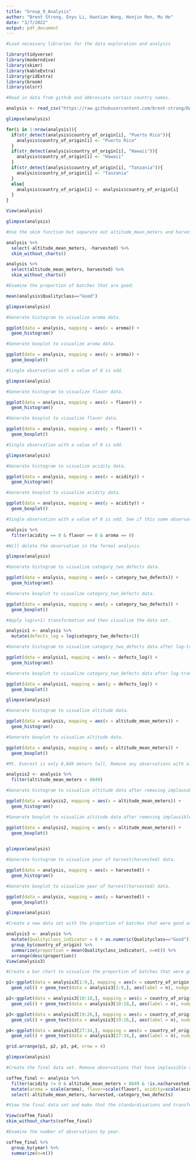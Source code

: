 ```yaml
---
title: "Group_9_Analysis"
author: "Brent Strong, Enyu Li, Haotian Wang, Honjin Ren, Mu He"
date: "3/7/2022"
output: pdf_document
---
```


```r

#Load necessary libraries for the data exploration and analysis

library(tidyverse)
library(moderndive)
library(skimr)
library(kableExtra)
library(gridExtra)
library(broom)
library(olsrr)
```

```r

#Read in data from github and abbreviate certain country names.

analysis <- read_csv("https://raw.githubusercontent.com/brent-strong/DAS2022-Group-09/main/dataset9.csv")

glimpse(analysis)

for(i in 1:nrow(analysis)){
  if(str_detect(analysis$country_of_origin[i], "Puerto Rico")){
    analysis$country_of_origin[i] <- "Puerto Rico"
  }
  if(str_detect(analysis$country_of_origin[i], "Hawaii")){
    analysis$country_of_origin[i] <- "Hawaii"
  }
  if(str_detect(analysis$country_of_origin[i], "Tanzania")){
    analysis$country_of_origin[i] <- "Tanzania"
  }
  else{
    analysis$country_of_origin[i] <- analysis$country_of_origin[i]
  }
}

View(analysis)

```

```r

glimpse(analysis)

#Use the skim function but separate out altitude_mean_meters and harvested in order to make the tables easier to read.

analysis %>%
  select(-altitude_mean_meters, -harvested) %>%
  skim_without_charts()

analysis %>%
  select(altitude_mean_meters, harvested) %>%
  skim_without_charts()

#Examine the proportion of batches that are good:

mean(analysis$Qualityclass=="Good")
```

```r

glimpse(analysis)

#Generate histogram to visualize aroma data.

ggplot(data = analysis, mapping = aes(x = aroma)) +
  geom_histogram()

#Generate boxplot to visualize aroma data.

ggplot(data = analysis, mapping = aes(y = aroma)) +
  geom_boxplot()

#Single observation with a value of 0 is odd. 

```

```r

glimpse(analysis)

#Generate histogram to visualize flavor data.

ggplot(data = analysis, mapping = aes(x = flavor)) +
  geom_histogram()

#Generate boxplot to visualize flavor data.

ggplot(data = analysis, mapping = aes(y = flavor)) +
  geom_boxplot()

#Single observation with a value of 0 is odd. 

```

```r

glimpse(analysis)

#Generate histogram to visualize acidity data.

ggplot(data = analysis, mapping = aes(x = acidity)) +
  geom_histogram()

#Generate boxplot to visualize acidity data.

ggplot(data = analysis, mapping = aes(y = acidity)) +
  geom_boxplot()

#Single observation with a value of 0 is odd. See if this same observation has a value of 0 for flavor and aroma as well. 

analysis %>% 
  filter(acidity == 0 & flavor == 0 & aroma == 0)

#Will delete the observation in the formal analysis. 

```

```r

glimpse(analysis)

#Generate histogram to visualize category_two_defects data.

ggplot(data = analysis, mapping = aes(x = category_two_defects)) +
  geom_histogram()

#Generate boxplot to visualize category_two_defects data.

ggplot(data = analysis, mapping = aes(y = category_two_defects)) +
  geom_boxplot()

#Apply log(x+1) transformation and then visualize the data set.

analysis1 <- analysis %>%
  mutate(defects_log = log(category_two_defects+1))

#Generate histogram to visualize category_two_defects data after log-transformation.

ggplot(data = analysis1, mapping = aes(x = defects_log)) +
  geom_histogram()

#Generate boxplot to visualize category_two_defects data after log-transformation.

ggplot(data = analysis1, mapping = aes(y = defects_log)) +
  geom_boxplot()

```

```r

glimpse(analysis)

#Generate histogram to visualize altitude data.

ggplot(data = analysis, mapping = aes(x = altitude_mean_meters)) +
  geom_histogram()

#Generate boxplot to visualize altitude data.

ggplot(data = analysis, mapping = aes(y = altitude_mean_meters)) +
  geom_boxplot()

#Mt. Everest is only 8,849 meters tall. Remove any observations with altitudes higher than that.

analysis2 <- analysis %>%
  filter(altitude_mean_meters < 8849)

#Generate histogram to visualize altitude data after removing implausuble observations.

ggplot(data = analysis2, mapping = aes(x = altitude_mean_meters)) +
  geom_histogram()

#Generate boxplot to visualize altitude data after removing implausible observations.

ggplot(data = analysis2, mapping = aes(y = altitude_mean_meters)) +
  geom_boxplot()
  
```

```r

glimpse(analysis)

#Generate histogram to visualize year of harvest(harvested) data.

ggplot(data = analysis, mapping = aes(x = harvested)) +
  geom_histogram()

#Generate boxplot to visualize year of harvest(harvested) data.

ggplot(data = analysis, mapping = aes(y = harvested)) +
  geom_boxplot()

```

```r

glimpse(analysis)

#Create a new data set with the proportion of batches that were good and the number of observations.  

analysis3 <- analysis %>%
  mutate(Qualityclass_indicator = 0 + as.numeric(Qualityclass=="Good")) %>%
  group_by(country_of_origin) %>%
  summarize(proportion = mean(Qualityclass_indicator), n=n()) %>%
  arrange(desc(proportion))
View(analysis3)

#Create a bar chart to visualize the proportion of batches that were good for each country. Split up the visualizations into four groups. 

p1<-ggplot(data = analysis3[1:9,], mapping = aes(x = country_of_origin, y = proportion)) +
  geom_col() + geom_text(data = analysis3[1:9,], aes(label = n), nudge_y=0.25)

p2<-ggplot(data = analysis3[10:18,], mapping = aes(x = country_of_origin, y = proportion)) +
  geom_col() + geom_text(data = analysis3[10:18,], aes(label = n), nudge_y=0.35)

p3<-ggplot(data = analysis3[19:26,], mapping = aes(x = country_of_origin, y = proportion)) +
  geom_col() + geom_text(data = analysis3[19:26,], aes(label = n), nudge_y=0.35)

p4<-ggplot(data = analysis3[27:34,], mapping = aes(x = country_of_origin, y = proportion)) +
  geom_col() + geom_text(data = analysis3[27:34,], aes(label = n), nudge_y=0.3)

grid.arrange(p1, p2, p3, p4, nrow = 4)
```

```r

glimpse(analysis)

#Create the final data set. Remove observations that have implausible values for at least one of the variables. Standardize aroma, flavor, acidity, and altitude. Apply a log(x+1) transformation to category_two_defects varaible. Turn Qualityclass into an indicator variable so that it can be used in the logistic regression analysis. Remove unneeded variables.

coffee_final <- analysis %>%
  filter(acidity != 0 & altitude_mean_meters < 8849 & !is.na(harvested)) %>%
  mutate(aroma = scale(aroma), flavor=scale(flavor), acidity=scale(acidity), defects_log = log(category_two_defects + 1), altitude = scale(altitude_mean_meters), year = as.factor(harvested), Qualityclass = 0 + as.numeric(Qualityclass == "Good")) %>%
  select(-altitude_mean_meters,-harvested,-category_two_defects)

#View the final data set and make that the standardizations and transformation were appropriately applied.

View(coffee_final)
skim_without_charts(coffee_final)

#Examine the number of observations by year.

coffee_final %>%
  group_by(year) %>%
  summarize(n=n())

```




